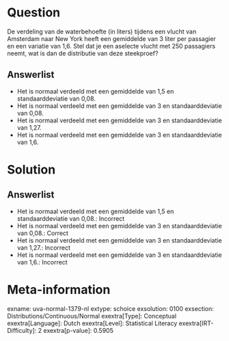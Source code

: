 Question
========

De verdeling van de waterbehoefte (in liters) tijdens een vlucht van
Amsterdam naar New York heeft een gemiddelde van 3 liter per passagier
en een variatie van 1,6. Stel dat je een aselecte vlucht met 250
passagiers neemt, wat is dan de distributie van deze steekproef?

Answerlist
----------

* Het is normaal verdeeld met een gemiddelde van 1,5 en standaarddeviatie van 0,08.
* Het is normaal verdeeld met een gemiddelde van 3 en standaarddeviatie van 0,08.
* Het is normaal verdeeld met een gemiddelde van 3 en standaarddeviatie van 1,27.
* Het is normaal verdeeld met een gemiddelde van 3 en standaarddeviatie van 1,6.

Solution
========

Answerlist
----------

* Het is normaal verdeeld met een gemiddelde van 1,5 en standaarddeviatie van 0,08.: Incorrect
* Het is normaal verdeeld met een gemiddelde van 3 en standaarddeviatie van 0,08.: Correct
* Het is normaal verdeeld met een gemiddelde van 3 en standaarddeviatie van 1,27.: Incorrect
* Het is normaal verdeeld met een gemiddelde van 3 en standaarddeviatie van 1,6.: Incorrect

Meta-information
================
exname: uva-normal-1379-nl
extype: schoice
exsolution: 0100
exsection: Distributions/Continuous/Normal
exextra[Type]: Conceptual
exextra[Language]: Dutch
exextra[Level]: Statistical Literacy
exextra[IRT-Difficulty]: 2
exextra[p-value]: 0.5905
